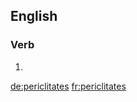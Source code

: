 {{also|périclitâtes}}
==English==

===Verb===
{{head|en|verb form}}

# {{en-third-person singular of|periclitate}}

[[de:periclitates]]
[[fr:periclitates]]